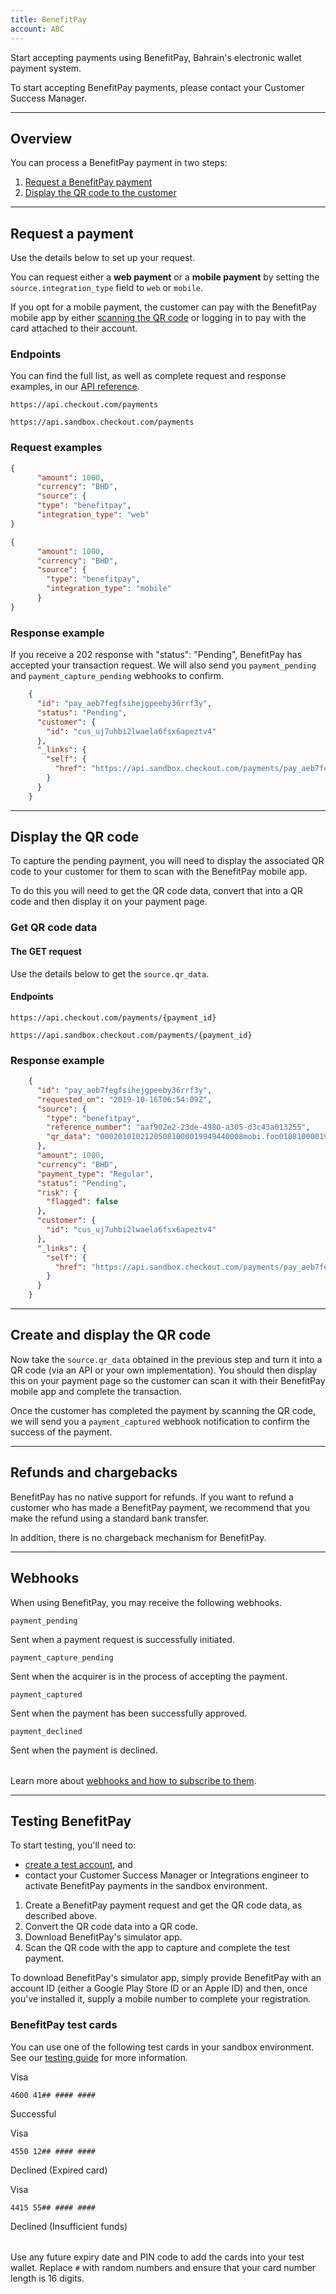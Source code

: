 ```yaml
---
title: BenefitPay
account: ABC
---
```


Start accepting payments using BenefitPay, Bahrain's electronic wallet payment system.

<TipBox variant="info">

To start accepting BenefitPay payments, please contact your Customer Success Manager.

</TipBox>

---

## Overview

You can process a BenefitPay payment in two steps:

1.  [Request a BenefitPay payment](#BenefitPay-requestapayment)
2.  [Display the QR code to the customer](#BenefitPay-displayqrcode)

---

## Request a payment

Use the details below to set up your request.

You can request either a **web payment** or a **mobile payment** by setting the `source.integration_type` field to `web` or `mobile`.

<TipBox variant="info" title="Mobile payments">

If you opt for a mobile payment, the customer can pay with the BenefitPay mobile app by either [scanning the QR code](#BenefitPay-displayqrcode) or logging in to pay with the card attached to their account.

</TipBox>

### Endpoints

You can find the full list, as well as complete request and response examples, in our [API reference](https://api-reference.checkout.com/#tag/Payments/paths/~1payments/post).

<tabs>
<tab title="Live" active>
<LineCodeWrapper type="post">

`https://api.checkout.com/payments`

</LineCodeWrapper>
</tab>
<tab title="Sandbox">
<LineCodeWrapper type="post">

`https://api.sandbox.checkout.com/payments`

</LineCodeWrapper>
</tab>
</tabs>

### Request examples

<tabs>
<tab title="Web payment" active>

<Box horizontal="sm" vertical="sm">

```json
{
      "amount": 1000,
      "currency": "BHD",
      "source": {
      "type": "benefitpay",
      "integration_type": "web"
}
```

</Box>

</tab>
<tab title="Mobile payment">

<Box horizontal="sm" vertical="sm">

```json 
{
      "amount": 1000,
      "currency": "BHD",
      "source": {
        "type": "benefitpay",
        "integration_type": "mobile"
      }
}
```

</Box>

</tab>
</tabs>

### Response example

If you receive a 202 response with "status": "Pending", BenefitPay has accepted your transaction request. We will also send you `payment_pending` and `payment_capture_pending` webhooks to confirm.

```json
    {
      "id": "pay_aeb7fegfsihejgpeeby36rrf3y",
      "status": "Pending",
      "customer": {
        "id": "cus_uj7uhbi2lwaela6fsx6apeztv4"
      },
      "_links": {
        "self": {
          "href": "https://api.sandbox.checkout.com/payments/pay_aeb7fegfsihejgpeeby36rrf3y"
        }
      }
    }
```

---

## Display the QR code

To capture the pending payment, you will need to display the associated QR code to your customer for them to scan with the BenefitPay mobile app.

To do this you will need to get the QR code data, convert that into a QR code and then display it on your payment page.

### Get QR code data

#### The GET request

Use the details below to get the `source.qr_data`.

#### Endpoints

<tabs>
<tab title="Live" active>
<LineCodeWrapper type="get">

`https://api.checkout.com/payments/{payment_id}`

</LineCodeWrapper>
</tab>
<tab title="Sandbox">
<LineCodeWrapper type="get">

`https://api.sandbox.checkout.com/payments/{payment_id}`

</LineCodeWrapper>
</tab>
</tabs>

### Response example

```json
    {
      "id": "pay_aeb7fegfsihejgpeeby36rrf3y",
      "requested_on": "2019-10-16T06:54:09Z",
      "source": {
        "type": "benefitpay",
        "reference_number": "aaf902e2-23de-4980-a305-d3c43a013255",
        "qr_data": "00020101021205081000019949440008mobi.foo010810000199021010000000010402db52046300530304854051.0005802BH5907Talabat6003Web62570536aaf902e2-23de-4980-a305-d3c43a0132550713201754708940863048B0C"
      },
      "amount": 1000,
      "currency": "BHD",
      "payment_type": "Regular",
      "status": "Pending",
      "risk": {
        "flagged": false
      },
      "customer": {
        "id": "cus_uj7uhbi2lwaela6fsx6apeztv4"
      },
      "_links": {
        "self": {
          "href": "https://api.sandbox.checkout.com/payments/pay_aeb7fegfsihejgpeeby36rrf3y"
        }
      }
    }
```

---

## Create and display the QR code

Now take the `source.qr_data` obtained in the previous step and turn it into a QR code (via an API or your own implementation). You should then display this on your payment page so the customer can scan it with their BenefitPay mobile app and complete the transaction.

Once the customer has completed the payment by scanning the QR code, we will send you a `payment_captured` webhook notification to confirm the success of the payment.

---

## Refunds and chargebacks

BenefitPay has no native support for refunds. If you want to refund a customer who has made a BenefitPay payment, we recommend that you make the refund using a standard bank transfer.

In addition, there is no chargeback mechanism for BenefitPay.

---

## Webhooks

When using BenefitPay, you may receive the following webhooks.

<Table>
<TableHead headers={['Webhook', 'Description']} />
<TableBody>
<TableRow>
<TableCell>

`payment_pending`

</TableCell>
<TableCell>

Sent when a payment request is successfully initiated.

</TableCell>
</TableRow>
<TableRow>
<TableCell>

`payment_capture_pending`

</TableCell>
<TableCell>

Sent when the acquirer is in the process of accepting the payment.

</TableCell>
</TableRow>
<TableRow>
<TableCell>

`payment_captured`

</TableCell>
<TableCell>

Sent when the payment has been successfully approved.

</TableCell>
</TableRow>
<TableRow>
<TableCell>

`payment_declined`

</TableCell>
<TableCell>

Sent when the payment is declined.

</TableCell>
</TableRow>
</TableBody>
</Table>

Learn more about [webhooks and how to subscribe to them](/display/DOCS/Webhooks).

---

## Testing BenefitPay

<TipBox variant="note">

To start testing, you'll need to:

*   [create a test account](https://www.checkout.com/get-test-account), and
*   contact your Customer Success Manager or Integrations engineer to activate BenefitPay payments in the sandbox environment.

</TipBox>

1.  Create a BenefitPay payment request and get the QR code data, as described above.
2.  Convert the QR code data into a QR code.
3.  Download BenefitPay's simulator app.
4.  Scan the QR code with the app to capture and complete the test payment.


<TipBox variant="info" title="Downloading BenefitPay's mobile app">

To download BenefitPay's simulator app, simply provide BenefitPay with an account ID (either a Google Play Store ID or an Apple ID) and then, once you've installed it, supply a mobile number to complete your registration.

</TipBox>

### BenefitPay test cards

You can use one of the following test cards in your sandbox environment. See our [testing guide](https://docs.checkout.com/testing) for more information.

<Table>
<TableHead headers={['Card', 'Number', 'Response']}/>
<TableBody>
<TableRow>
<TableCell>
        
Visa

</TableCell>
<TableCell>

`4600 41## #### ####`

</TableCell>
<TableCell>

Successful

</TableCell>
</TableRow>
<TableRow>
<TableCell>

Visa

</TableCell>
<TableCell>

`4550 12## #### ####`

</TableCell>
<TableCell>

Declined (Expired card)

</TableCell>
</TableRow>
<TableRow>
<TableCell>

Visa

</TableCell>
<TableCell>

`4415 55## #### ####`

</TableCell>
<TableCell>

Declined (Insufficient funds)

</TableCell>
</TableRow>
</TableBody>
</Table>

<TipBox varian="info">

Use any future expiry date and PIN code to add the cards into your test wallet. Replace `#` with random numbers and ensure that your card number length is 16 digits.

</TipBox>